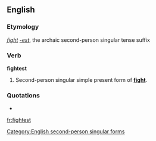 ==English==
===Etymology===
''[[fight]]'' ''[[-est]]'', the archaic second-person singular tense suffix

===Verb===
'''fightest'''

# {{archaic}} Second-person singular simple present form of '''[[fight]]'''.
===Quotations===
* {{seeCites}}

[[Category:English second-person singular forms]]

[[fr:fightest]]